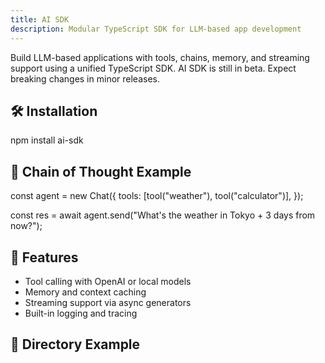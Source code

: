 ```yaml
---
title: AI SDK
description: Modular TypeScript SDK for LLM-based app development
---
```



<ToolCard name="AI SDK" version="0.6.0" status="beta">
  Build LLM-based applications with tools, chains, memory, and streaming support using a unified TypeScript SDK.
</ToolCard>

<Callout type="warning">
  AI SDK is still in beta. Expect breaking changes in minor releases.
</Callout>

## 🛠️ Installation

<CodeBlock language="bash">
npm install ai-sdk
</CodeBlock>

## 🧠 Chain of Thought Example

<CodeBlock language="tsx">

const agent = new Chat({
  tools: [tool("weather"), tool("calculator")],
});

const res = await agent.send("What's the weather in Tokyo + 3 days from now?");
</CodeBlock>

## 🧩 Features

- Tool calling with OpenAI or local models
- Memory and context caching
- Streaming support via async generators
- Built-in logging and tracing

## 📁 Directory Example
